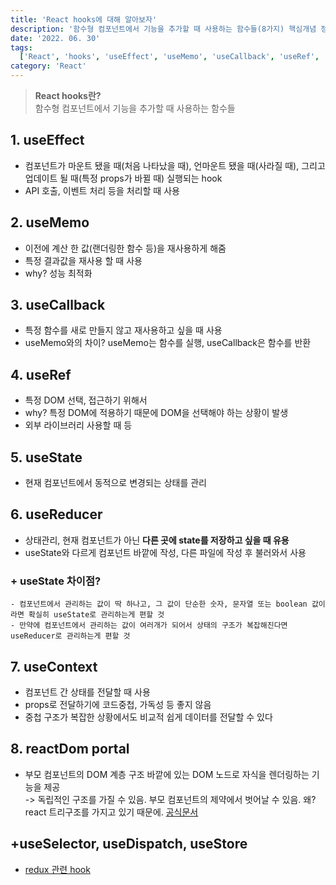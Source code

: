 ```yaml
---
title: 'React hooks에 대해 알아보자'
description: '함수형 컴포넌트에서 기능을 추가할 때 사용하는 함수들(8가지) 핵심개념 정리'
date: '2022. 06. 30'
tags:
  ['React', 'hooks', 'useEffect', 'useMemo', 'useCallback', 'useRef', 'useReducer', 'useState', 'useContext', 'portals']
category: 'React'
---
```


> **React hooks란?** <br/> 함수형 컴포넌트에서 기능을 추가할 때 사용하는 함수들

## 1. useEffect

- 컴포넌트가 마운트 됐을 때(처음 나타났을 때), 언마운트 됐을 때(사라질 때), 그리고 업데이트 될 때(특정 props가 바뀔 때) 실행되는 hook
- API 호출, 이벤트 처리 등을 처리할 때 사용

## 2. useMemo

- 이전에 계산 한 값(랜더링한 함수 등)을 재사용하게 해줌
- 특정 결과값을 재사용 할 때 사용
- why? 성능 최적화

## 3. useCallback

- 특정 함수를 새로 만들지 않고 재사용하고 싶을 때 사용
- useMemo와의 차이? useMemo는 함수를 실행, useCallback은 함수를 반환

## 4. useRef

- 특정 DOM 선택, 접근하기 위해서
- why? 특정 DOM에 적용하기 때문에 DOM을 선택해야 하는 상황이 발생
- 외부 라이브러리 사용할 때 등

## 5. useState

- 현재 컴포넌트에서 동적으로 변경되는 상태를 관리

## 6. useReducer

- 상태관리, 현재 컴포넌트가 아닌 **다른 곳에 state를 저장하고 싶을 때 유용**
- useState와 다르게 컴포넌트 바깥에 작성, 다른 파일에 작성 후 불러와서 사용

### + useState 차이점?

    - 컴포넌트에서 관리하는 값이 딱 하나고, 그 값이 단순한 숫자, 문자열 또는 boolean 값이라면 확실히 useState로 관리하는게 편할 것
    - 만약에 컴포넌트에서 관리하는 값이 여러개가 되어서 상태의 구조가 복잡해진다면 useReducer로 관리하는게 편할 것

## 7. useContext

- 컴포넌트 간 상태를 전달할 때 사용
- props로 전달하기에 코드중첩, 가독성 등 좋지 않음
- 중첩 구조가 복잡한 상황에서도 비교적 쉽게 데이터를 전달할 수 있다

## 8. reactDom portal

- 부모 컴포넌트의 DOM 계층 구조 바깥에 있는 DOM 노드로 자식을 렌더링하는 기능을 제공 <br/>
  -> 독립적인 구조를 가질 수 있음. 부모 컴포넌트의 제약에서 벗어날 수 있음. 왜? react 트리구조를 가지고 있기 때문에.
  [공식문서](https://ko.reactjs.org/docs/portals.html)

## +useSelector, useDispatch, useStore

- [redux 관련 hook](https://react-redux.js.org/api/hooks)
